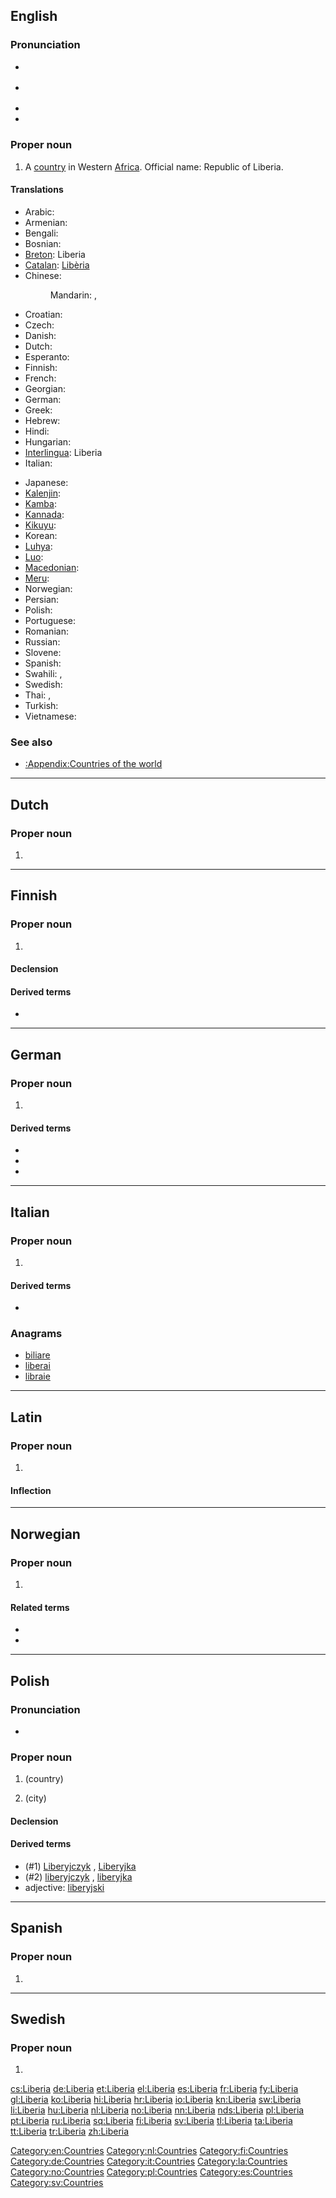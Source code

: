 {{also|liberia}}
==English==
{{wikipedia}}

===Pronunciation===
* {{a|RP}} {{IPA|/laɪˈbɪəriə/}}
* {{a|US}} {{IPA|/laɪˈbɪriə/}}
* {{audio|En-us-Liberia.ogg|Audio (US)}}
* {{rhymes|ɪəriə}}

===Proper noun===
{{en-proper noun}}

# A [[country]] in Western [[Africa]]. Official name: Republic of Liberia.

====Translations====
{{trans-top|country in Western Africa}}
* Arabic: {{t|ar|ليبيريا|f|tr=libiirya, laybiirya}}
* Armenian: {{t-|hy|Լիբերիա|tr=Liberia}}
* Bengali: {{t-|bn|লাইবেরিয়া}}
* Bosnian: {{t-|bs|Liberija|f}}
* [[Breton]]: Liberia
* [[Catalan]]: [[Libèria]]
* Chinese:
*: Mandarin: {{t-|cmn|利比里亞|sc=Hani}},  {{t-|cmn|利比里亚|tr=Lìbǐlǐyà|sc=Hani}}
* Croatian: {{t+|hr|Liberija|f}}
* Czech: {{t-|cs|Libérie|f}}
* Danish: {{t-|da|Liberia}}
* Dutch: {{t+|nl|Liberia|n}}
* Esperanto: {{t-|eo|Liberio|xs=Esperanto}}
* Finnish: {{t+|fi|Liberia}}
* French: {{t+|fr|Liberia|m}}
* Georgian: {{t|ka|ლიბერია|sc=Geor|xs=Georgian}}
* German: {{t+|de|Liberia}}
* Greek: {{t-|el|Λιβερία|f|tr=Livería}}
* Hebrew: {{t|he|ליבריה}}
* Hindi: {{t|hi|लाइबेरिया|tr=lāiberiyā|xs=Hindi}}
* Hungarian: {{t+|hu|Libéria}}
* [[Interlingua]]: Liberia
* Italian: {{t-|it|Liberia|f}}
{{trans-mid}}
* Japanese: {{t-|ja|リベリア|tr=Riberia}}
* [[Kalenjin]]: {{tø|kln|Liberia}}
* [[Kamba]]: {{tø|kam|Liberia}}
* [[Kannada]]: {{t-|kn|ಲೈಬೀರಿಯ|tr=laibīriya|sc=Knda|xs=Kannada}}
* [[Kikuyu]]: {{tø|ki|Liberia}}
* Korean: {{t+|ko|라이베리아|tr=Raibberia|sc=Hang}}
* [[Luhya]]: {{tø|luy|Liberia}}  
* [[Luo]]: {{tø|luo|Liberia}}
* [[Macedonian]]: {{t-|mk|Либерија|f|tr=Libérija}}
* [[Meru]]: {{tø|mer|Liberia}}
* Norwegian: {{t+|no|Liberia}}
* Persian: {{t|fa|لیبریا|xs=Persian}}
* Polish: {{t+|pl|Liberia}}
* Portuguese: {{t+|pt|Libéria}}
* Romanian: {{t-|ro|Liberia|f}}
* Russian: {{t+|ru|Либерия|f|tr=Libérija}}
* Slovene: {{t+|sl|Liberija|f}}
* Spanish: {{t+|es|Liberia}}
* Swahili: {{t+|sw|Liberia|xs=Swahili}}, {{t|sw|Uliberi}}
* Swedish: {{t+|sv|Liberia}}
* Thai: {{t|th|ไลบีเรีย|tr=laibeeria}},  {{t|th|ประเทศไลบีเรีย|tr=bpràtâyt laibeeria}}
* Turkish: {{t+|tr|Liberya}}
* Vietnamese: {{t-|vi|Liberia|xs=Vietnamese}}
{{trans-bottom}}

===See also===
* [[:Appendix:Countries of the world]]

[[Category:en:Countries]]

----

==Dutch==

===Proper noun===
{{nl-proper noun|g=n}}

# {{l|en|Liberia}}

[[Category:nl:Countries]]

----

==Finnish==
{{wikipedia|lang=fi}}

===Proper noun===
{{head|fi|proper noun}}

# {{l|en|Liberia}}

====Declension====
{{fi-decl-kulkija|Liberi|nopl=1}}

====Derived terms====
* {{l|fi|liberialainen}}

[[Category:fi:Countries]]

----

==German==
{{wikipedia|lang=de}}

===Proper noun===
{{de-proper noun|g=n}}

# {{l|en|Liberia}}

====Derived terms====
* {{l|de|Liberianer}}
* {{l|de|Liberianerin}}
* {{l|de|liberianisch}}

[[Category:de:Countries]]

----

==Italian==
{{wikipedia|lang=it}}

===Proper noun===
{{it-proper noun|g=f}}

# {{l|en|Liberia}}

====Derived terms====
* {{l|it|liberiano}}

===Anagrams===
* [[biliare#Italian|biliare]]
* [[liberai#Italian|liberai]]
* [[libraie#Italian|libraie]]

[[Category:it:Countries]]

----

==Latin==

===Proper noun===
{{la-proper noun|Liberia|Liberiae|Liberiae|f|first}}

# {{l|en|Liberia}}

====Inflection====
{{la-decl-1st-loc|Liberi}}

[[Category:la:Countries]]

----

==Norwegian==

===Proper noun===
{{head|no|proper noun}}

# {{l|en|Liberia}}

====Related terms====
* {{l|no|liberier}}
* {{l|no|liberisk}}

[[Category:no:Countries]]

----

==Polish==

===Pronunciation===
* {{IPA|/liˈbɛrja/|lang=pl}}

===Proper noun===
{{head|pl|proper noun|g=f}}

# {{l|no|Liberia}} (country)
# {{l|no|Liberia}} (city)

====Declension====
{{pl-decl-noun-sing
|Liberia
|Liberii
|Liberii
|Liberię
|Liberią
|Liberii
|Liberio
}}

====Derived terms====
* (#1) [[Liberyjczyk]] {{m}}, [[Liberyjka]] {{f}}
* (#2) [[liberyjczyk]] {{m}}, [[liberyjka]] {{f}}
* adjective: [[liberyjski]]

[[Category:pl:Countries]]

----

==Spanish==
{{wikipedia|lang=es}}

===Proper noun===
{{es-proper noun|f}}

# {{l|en|Liberia}}

[[Category:es:Countries]]

----

==Swedish==

===Proper noun===
{{head|sv|proper noun}}

# {{l|en|Liberia}}

[[Category:sv:Countries]]

[[cs:Liberia]]
[[de:Liberia]]
[[et:Liberia]]
[[el:Liberia]]
[[es:Liberia]]
[[fr:Liberia]]
[[fy:Liberia]]
[[gl:Liberia]]
[[ko:Liberia]]
[[hi:Liberia]]
[[hr:Liberia]]
[[io:Liberia]]
[[kn:Liberia]]
[[sw:Liberia]]
[[li:Liberia]]
[[hu:Liberia]]
[[nl:Liberia]]
[[no:Liberia]]
[[nn:Liberia]]
[[nds:Liberia]]
[[pl:Liberia]]
[[pt:Liberia]]
[[ru:Liberia]]
[[sq:Liberia]]
[[fi:Liberia]]
[[sv:Liberia]]
[[tl:Liberia]]
[[ta:Liberia]]
[[tt:Liberia]]
[[tr:Liberia]]
[[zh:Liberia]]